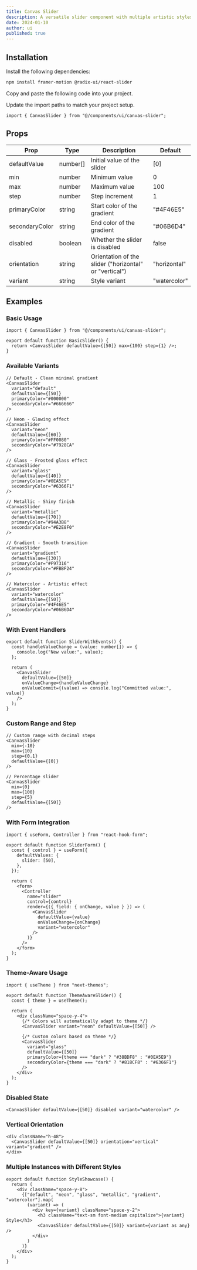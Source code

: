 ```yaml
---
title: Canvas Slider
description: A versatile slider component with multiple artistic styles and interactive animations
date: 2024-01-10
author: ui
published: true
---
```


<ComponentPreview name="canvas-slider-demo" />

## Installation

<Steps>

<Step>Install the following dependencies:</Step>

```bash
npm install framer-motion @radix-ui/react-slider
```

<Step>Copy and paste the following code into your project.</Step>

<ComponentSource name="canvas-slider" />

<Step>Update the import paths to match your project setup.</Step>

```tsx
import { CanvasSlider } from "@/components/ui/canvas-slider";
```

</Steps>

## Props

| Prop           | Type     | Description                                            | Default      |
| -------------- | -------- | ------------------------------------------------------ | ------------ |
| defaultValue   | number[] | Initial value of the slider                            | [0]          |
| min            | number   | Minimum value                                          | 0            |
| max            | number   | Maximum value                                          | 100          |
| step           | number   | Step increment                                         | 1            |
| primaryColor   | string   | Start color of the gradient                            | "#4F46E5"    |
| secondaryColor | string   | End color of the gradient                              | "#06B6D4"    |
| disabled       | boolean  | Whether the slider is disabled                         | false        |
| orientation    | string   | Orientation of the slider ("horizontal" or "vertical") | "horizontal" |
| variant        | string   | Style variant                                          | "watercolor" |

## Examples

### Basic Usage

```tsx
import { CanvasSlider } from "@/components/ui/canvas-slider";

export default function BasicSlider() {
  return <CanvasSlider defaultValue={[50]} max={100} step={1} />;
}
```

### Available Variants

```tsx
// Default - Clean minimal gradient
<CanvasSlider
  variant="default"
  defaultValue={[50]}
  primaryColor="#000000"
  secondaryColor="#666666"
/>

// Neon - Glowing effect
<CanvasSlider
  variant="neon"
  defaultValue={[60]}
  primaryColor="#FF0080"
  secondaryColor="#7928CA"
/>

// Glass - Frosted glass effect
<CanvasSlider
  variant="glass"
  defaultValue={[40]}
  primaryColor="#0EA5E9"
  secondaryColor="#6366F1"
/>

// Metallic - Shiny finish
<CanvasSlider
  variant="metallic"
  defaultValue={[70]}
  primaryColor="#94A3B8"
  secondaryColor="#E2E8F0"
/>

// Gradient - Smooth transition
<CanvasSlider
  variant="gradient"
  defaultValue={[30]}
  primaryColor="#F97316"
  secondaryColor="#FBBF24"
/>

// Watercolor - Artistic effect
<CanvasSlider
  variant="watercolor"
  defaultValue={[50]}
  primaryColor="#4F46E5"
  secondaryColor="#06B6D4"
/>
```

### With Event Handlers

```tsx
export default function SliderWithEvents() {
  const handleValueChange = (value: number[]) => {
    console.log("New value:", value);
  };

  return (
    <CanvasSlider
      defaultValue={[50]}
      onValueChange={handleValueChange}
      onValueCommit={(value) => console.log("Committed value:", value)}
    />
  );
}
```

### Custom Range and Step

```tsx
// Custom range with decimal steps
<CanvasSlider
  min={-10}
  max={10}
  step={0.1}
  defaultValue={[0]}
/>

// Percentage slider
<CanvasSlider
  min={0}
  max={100}
  step={5}
  defaultValue={[50]}
/>
```

### With Form Integration

```tsx
import { useForm, Controller } from "react-hook-form";

export default function SliderForm() {
  const { control } = useForm({
    defaultValues: {
      slider: [50],
    },
  });

  return (
    <form>
      <Controller
        name="slider"
        control={control}
        render={({ field: { onChange, value } }) => (
          <CanvasSlider
            defaultValue={value}
            onValueChange={onChange}
            variant="watercolor"
          />
        )}
      />
    </form>
  );
}
```

### Theme-Aware Usage

```tsx
import { useTheme } from "next-themes";

export default function ThemeAwareSlider() {
  const { theme } = useTheme();

  return (
    <div className="space-y-4">
      {/* Colors will automatically adapt to theme */}
      <CanvasSlider variant="neon" defaultValue={[50]} />

      {/* Custom colors based on theme */}
      <CanvasSlider
        variant="glass"
        defaultValue={[50]}
        primaryColor={theme === "dark" ? "#38BDF8" : "#0EA5E9"}
        secondaryColor={theme === "dark" ? "#818CF8" : "#6366F1"}
      />
    </div>
  );
}
```

### Disabled State

```tsx
<CanvasSlider defaultValue={[50]} disabled variant="watercolor" />
```

### Vertical Orientation

```tsx
<div className="h-48">
  <CanvasSlider defaultValue={[50]} orientation="vertical" variant="gradient" />
</div>
```

### Multiple Instances with Different Styles

```tsx
export default function StyleShowcase() {
  return (
    <div className="space-y-8">
      {["default", "neon", "glass", "metallic", "gradient", "watercolor"].map(
        (variant) => (
          <div key={variant} className="space-y-2">
            <h3 className="text-sm font-medium capitalize">{variant} Style</h3>
            <CanvasSlider defaultValue={[50]} variant={variant as any} />
          </div>
        )
      )}
    </div>
  );
}
```
